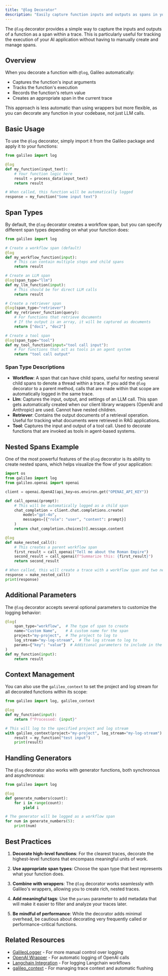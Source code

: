 ```yaml
---
title: "@log Decorator"
description: "Easily capture function inputs and outputs as spans in your traces"
---
```


The `@log` decorator provides a simple way to capture the inputs and outputs of a function as a span within a trace. This is particularly useful for tracking the execution of your AI application without having to manually create and manage spans.

## Overview

When you decorate a function with `@log`, Galileo automatically:

- Captures the function's input arguments
- Tracks the function's execution
- Records the function's return value
- Creates an appropriate span in the current trace

This approach is less automatic than using wrappers but more flexible, as you can decorate any function in your codebase, not just LLM calls.

## Basic Usage

To use the `@log` decorator, simply import it from the Galileo package and apply it to your functions:

```python
from galileo import log

@log
def my_function(input_text):
    # Your function logic here
    result = process_data(input_text)
    return result

# When called, this function will be automatically logged
response = my_function("Some input text")
```

## Span Types

By default, the `@log` decorator creates a workflow span, but you can specify different span types depending on what your function does:

```python
from galileo import log

# Create a workflow span (default)
@log
def my_workflow_function(input):
    # This can contain multiple steps and child spans
    return result

# Create an LLM span
@log(span_type="llm")
def my_llm_function(input):
    # This should be for direct LLM calls
    return result

# Create a retriever span
@log(span_type="retriever")
def my_retriever_function(query):
    # For functions that retrieve documents
    # If the output is an array, it will be captured as documents
    return ["doc1", "doc2"]

# Create a tool span
@log(span_type="tool")
def my_tool_function(input="tool call input"):
    # For functions that act as tools in an agent system
    return "tool call output"
```

### Span Type Descriptions

- **Workflow**: A span that can have child spans, useful for nesting several child spans to denote a thread within a trace. If you add the `@log` decorator to a parent method, calls that are made within that scope are automatically logged in the same trace.
- **Llm**: Captures the input, output, and settings of an LLM call. This span gets automatically created when our client library wrappers (OpenAI and Anthropic) are used. Cannot have nested children.
- **Retriever**: Contains the output documents of a retrieval operation. Useful for tracking what documents were retrieved in RAG applications.
- **Tool**: Captures the input and output of a tool call. Used to decorate functions that are invoked as tools in agent-based systems.

## Nested Spans Example

One of the most powerful features of the `@log` decorator is its ability to create nested spans, which helps visualize the flow of your application:

```python
import os
from galileo import log
from galileo.openai import openai

client = openai.OpenAI(api_key=os.environ.get("OPENAI_API_KEY"))

def call_openai(prompt):
    # This will be automatically logged as a child span
    chat_completion = client.chat.completions.create(
        model="gpt-4o",
        messages=[{"role": "user", "content": prompt}]
    )
    return chat_completion.choices[0].message.content

@log
def make_nested_call():
    # This creates a parent workflow span
    first_result = call_openai("Tell me about the Roman Empire")
    second_result = call_openai(f"Summarize this: {first_result}")
    return second_result

# When called, this will create a trace with a workflow span and two nested LLM spans
response = make_nested_call()
print(response)
```

## Additional Parameters

The `@log` decorator accepts several optional parameters to customize the logging behavior:

```python
@log(
    span_type="workflow",  # The type of span to create
    name="Custom Name",    # A custom name for the span
    project="my-project",  # The project to log to
    log_stream="my-log-stream",  # The log stream to log to
    params={"key": "value"}  # Additional parameters to include in the span
)
def my_function(input):
    return result
```

## Context Management

You can also use the `galileo_context` to set the project and log stream for all decorated functions within its scope:

```python
from galileo import log, galileo_context

@log
def my_function(input):
    return f"Processed: {input}"

# This will log to the specified project and log stream
with galileo_context(project="my-project", log_stream="my-log-stream"):
    result = my_function("test input")
    print(result)
```

## Handling Generators

The `@log` decorator also works with generator functions, both synchronous and asynchronous:

```python
from galileo import log

@log
def generate_numbers(count):
    for i in range(count):
        yield i

# The generator will be logged as a workflow span
for num in generate_numbers(5):
    print(num)
```

## Best Practices

1. **Decorate high-level functions**: For the clearest traces, decorate the highest-level functions that encompass meaningful units of work.

2. **Use appropriate span types**: Choose the span type that best represents what your function does.

3. **Combine with wrappers**: The `@log` decorator works seamlessly with Galileo's wrappers, allowing you to create rich, nested traces.

4. **Add meaningful tags**: Use the `params` parameter to add metadata that will make it easier to filter and analyze your traces later.

5. **Be mindful of performance**: While the decorator adds minimal overhead, be cautious about decorating very frequently called or performance-critical functions.

## Related Resources

- [GalileoLogger](/sdk-api/python/logging/galileo-logger) - For more manual control over logging
- [OpenAI Wrapper](/sdk-api/python/wrappers/openai) - For automatic logging of OpenAI calls
- [Langchain Integration](/sdk-api/python/wrappers/langchain) - For logging Langchain workflows
- [galileo_context](/sdk-api/python/logging/galileo-context) - For managing trace context and automatic flushing
